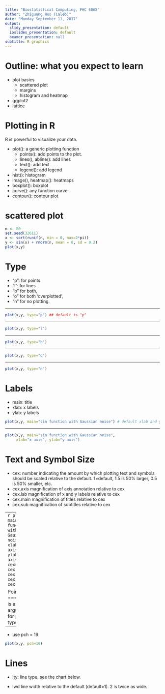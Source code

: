 ```yaml
---
title: "Biostatistical Computing, PHC 6068"
author: "Zhiguang Huo (Caleb)"
date: "Monday September 11, 2017"
output:
  slidy_presentation: default
  ioslides_presentation: default
  beamer_presentation: null
subtitle: R graphics
---
```


Outline: what you expect to learn
===
- plot basics
    - scattered plot
    - margins
    - histogram and heatmap
- ggplot2
- lattice



Plotting in R
===
R is powerful to visualize your data.

- plot(): a generic plotting function
    - points(): add points to the plot.
    - lines(), abline(): add lines
    - text(): add text 
    - legend(): add legend
- hist(): histogram
- image(), heatmap(): heatmaps
- boxplot(): boxplot
- curve(): any function curve
- contour(): contour plot



scattered plot
===
```r
n <- 80
set.seed(32611)
x <- sort(runif(n, min = 0, max=2*pi))
y <- sin(x) + rnorm(n, mean = 0, sd = 0.2)
plot(x,y)
```


Type
===

- "p": for points
- "l": for lines
- "b" for both,
- "o" for both ‘overplotted’,
- "n" for no plotting.

---

```r
plot(x,y, type="p") ## default is "p"
```

---

```r
plot(x,y, type="l")
```

---

```r
plot(x,y, type="b")
```

---

```r
plot(x,y, type="o")
```

---

```r
plot(x,y, type="n")
```


Labels
===

- main: title
- xlab: x labels
- ylab: y labels

```r
plot(x,y, main="sin function with Gaussian noise") # default xlab and ylab are the variable names of the arguments
```


---

```r
plot(x,y, main="sin function with Gaussian noise", 
     xlab="x axis", ylab="y axis") 
```


Text and Symbol Size
===
- cex: number indicating the amount by which plotting text and symbols should be scaled relative to the default. 1=default, 1.5 is 50% larger, 0.5 is 50% smaller, etc.
- cex.axis	magnification of axis annotation relative to cex
- cex.lab	magnification of x and y labels relative to cex
- cex.main	magnification of titles relative to cex
- cex.sub	magnification of subtitles relative to cex

--- 
```r
plot(x,y, main="sin function with Gaussian noise", 
     xlab="x axis", ylab="y axis", 
     cex=2, cex.axis=2, cex.lab=2, cex.main=2, cex.sub=2) 
```



Point type
===
- pch is an argument for point typs
```r
plot(1:25,1:25,pch=1:25)
```

---

- use pch = 19
```r
plot(x,y, pch=19) 
```


Lines
===
- lty:	line type. see the chart below.

- lwd	line width relative to the default (default=1). 2 is twice as wide.
